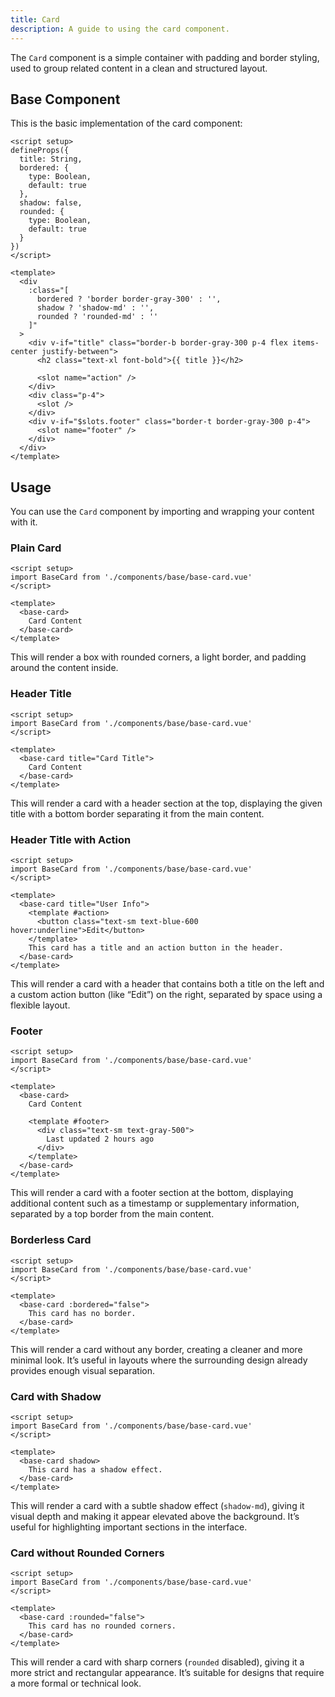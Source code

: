 ```yaml
---
title: Card  
description: A guide to using the card component.
---
```


The `Card` component is a simple container with padding and border styling, used to group related content in a clean and structured layout.

## Base Component

This is the basic implementation of the card component:

```vue
<script setup>
defineProps({
  title: String,
  bordered: {
    type: Boolean,
    default: true
  },
  shadow: false,
  rounded: {
    type: Boolean,
    default: true
  }
})
</script>

<template>
  <div
    :class="[
      bordered ? 'border border-gray-300' : '',
      shadow ? 'shadow-md' : '',
      rounded ? 'rounded-md' : ''
    ]"
  >
    <div v-if="title" class="border-b border-gray-300 p-4 flex items-center justify-between">
      <h2 class="text-xl font-bold">{{ title }}</h2>

      <slot name="action" />
    </div>
    <div class="p-4">
      <slot />
    </div>
    <div v-if="$slots.footer" class="border-t border-gray-300 p-4">
      <slot name="footer" />
    </div>
  </div>
</template>
````

## Usage

You can use the `Card` component by importing and wrapping your content with it.

### Plain Card

```vue
<script setup>
import BaseCard from './components/base/base-card.vue'
</script>

<template>
  <base-card>
    Card Content
  </base-card>
</template>
```

This will render a box with rounded corners, a light border, and padding around the content inside.

### Header Title

```vue
<script setup>
import BaseCard from './components/base/base-card.vue'
</script>

<template>
  <base-card title="Card Title">
    Card Content
  </base-card>
</template>
```

This will render a card with a header section at the top, displaying the given title with a bottom border separating it from the main content.

### Header Title with Action

```vue
<script setup>
import BaseCard from './components/base/base-card.vue'
</script>

<template>
  <base-card title="User Info">
    <template #action>
      <button class="text-sm text-blue-600 hover:underline">Edit</button>
    </template>
    This card has a title and an action button in the header.
  </base-card>
</template>
```

This will render a card with a header that contains both a title on the left and a custom action button (like “Edit”) on the right, separated by space using a flexible layout.

### Footer

```vue
<script setup>
import BaseCard from './components/base/base-card.vue'
</script>

<template>
  <base-card>
    Card Content

    <template #footer>
      <div class="text-sm text-gray-500">
        Last updated 2 hours ago
      </div>
    </template>
  </base-card>
</template>
```

This will render a card with a footer section at the bottom, displaying additional content such as a timestamp or supplementary information, separated by a top border from the main content.

### Borderless Card

```vue
<script setup>
import BaseCard from './components/base/base-card.vue'
</script>

<template>
  <base-card :bordered="false">
    This card has no border.
  </base-card>
</template>
```

This will render a card without any border, creating a cleaner and more minimal look. It’s useful in layouts where the surrounding design already provides enough visual separation.

### Card with Shadow

```vue
<script setup>
import BaseCard from './components/base/base-card.vue'
</script>

<template>
  <base-card shadow>
    This card has a shadow effect.
  </base-card>
</template>
```

This will render a card with a subtle shadow effect (`shadow-md`), giving it visual depth and making it appear elevated above the background. It’s useful for highlighting important sections in the interface.

### Card without Rounded Corners

```vue
<script setup>
import BaseCard from './components/base/base-card.vue'
</script>

<template>
  <base-card :rounded="false">
    This card has no rounded corners.
  </base-card>
</template>
```

This will render a card with sharp corners (`rounded` disabled), giving it a more strict and rectangular appearance. It’s suitable for designs that require a more formal or technical look.

